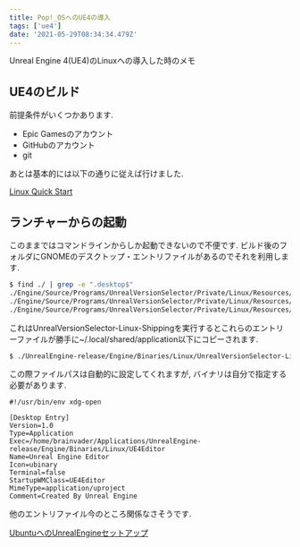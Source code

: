 ```yaml
---
title: Pop!_OSへのUE4の導入
tags: ['ue4']
date: '2021-05-29T08:34:34.479Z'
---
```


Unreal Engine 4(UE4)のLinuxへの導入した時のメモ

<!-- sep -->

## UE4のビルド

前提条件がいくつかあります.

- Epic Gamesのアカウント
- GitHubのアカウント
- git

あとは基本的には以下の通りに従えば行けました.

[Linux Quick Start](https://docs.unrealengine.com/4.26/en-US/SharingAndReleasing/Linux/BeginnerLinuxDeveloper/SettingUpAnUnrealWorkflow/)

## ランチャーからの起動

このままではコマンドラインからしか起動できないので不便です. ビルド後のフォルダにGNOMEのデスクトップ・エントリファイルがあるのでそれを利用します.

```bash
$ find ./ | grep -e ".desktop$"
./Engine/Source/Programs/UnrealVersionSelector/Private/Linux/Resources/com.epicgames.UnrealVersionSelector.desktop
./Engine/Source/Programs/UnrealVersionSelector/Private/Linux/Resources/com.epicgames.UnrealEngineEditor.desktop
./Engine/Source/Programs/UnrealVersionSelector/Private/Linux/Resources/com.epicgames.UnrealEngine.desktop
```

これはUnrealVersionSelector-Linux-Shippingを実行するとこれらのエントリーファイルが勝手に~/.local/shared/application以下にコピーされます. 

```bash
$ ./UnrealEngine-release/Engine/Binaries/Linux/UnrealVersionSelector-Linux-Shipping
```

この際ファイルパスは自動的に設定してくれますが, バイナリは自分で指定する必要があります.

```text
#!/usr/bin/env xdg-open

[Desktop Entry]
Version=1.0
Type=Application
Exec=/home/brainvader/Applications/UnrealEngine-release/Engine/Binaries/Linux/UE4Editor
Name=Unreal Engine Editor
Icon=ubinary
Terminal=false
StartupWMClass=UE4Editor
MimeType=application/uproject
Comment=Created By Unreal Engine
```

他のエントリファイル今のところ関係なさそうです.

[UbuntuへのUnrealEngineセットアップ](https://ysuzuki19.github.io/post/unreal-engine-setup/)
